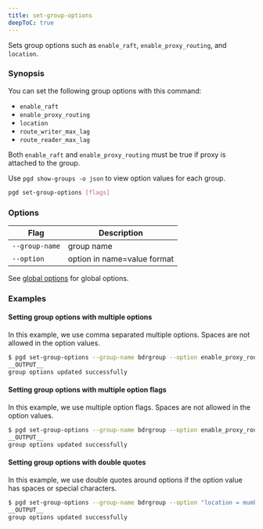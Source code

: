 ```yaml
---
title: set-group-options
deepToC: true
---
```


Sets group options such as `enable_raft`, `enable_proxy_routing`, and `location`.

### Synopsis

You can set the following group options with this command:

- `enable_raft`
- `enable_proxy_routing`
- `location`
- `route_writer_max_lag`
- `route_reader_max_lag`

Both `enable_raft` and `enable_proxy_routing` must be true if proxy is
attached to the group.

Use `pgd show-groups -o json` to view option values for each group.

```sh
pgd set-group-options [flags]
```

### Options

| Flag | Description |
| --- | --- |
| `--group-name` | group name |
| `--option` | option in name=value format |

See [global options](../command_ref#global-options) for global options.

### Examples

#### Setting group options with multiple options

In this example, we use comma separated multiple options. Spaces are not allowed in the option values.

```bash
$ pgd set-group-options --group-name bdrgroup --option enable_proxy_routing=true,route_writer_max_lag=1000000
__OUTPUT__
group options updated successfully
```

#### Setting group options with multiple option flags

In this example, we use multiple option flags. Spaces are not allowed in the option values.

```bash
$ pgd set-group-options --group-name bdrgroup --option enable_proxy_routing=true --option route_writer_max_lag=1000000
__OUTPUT__
group options updated successfully
```

#### Setting group options with double quotes

In this example, we use double quotes around options if the option value has spaces or special characters.

```bash
$ pgd set-group-options --group-name bdrgroup --option "location = mumbai" --option "route_writer_max_lag = 1000000"
__OUTPUT__
group options updated successfully
```

